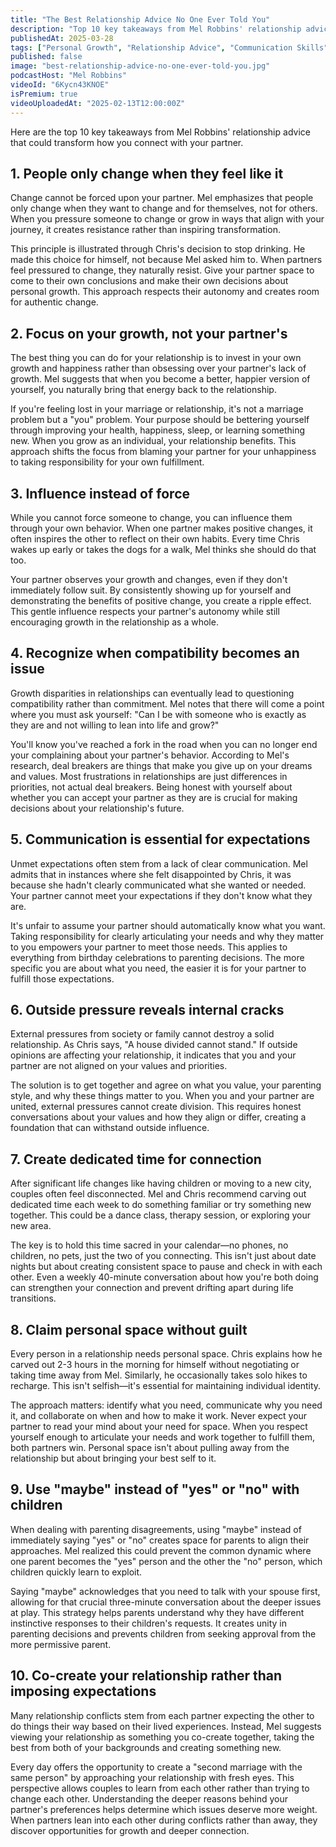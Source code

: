 ```yaml
---
title: "The Best Relationship Advice No One Ever Told You"
description: "Top 10 key takeaways from Mel Robbins' relationship advice that could transform how you connect with your partner."
publishedAt: 2025-03-28
tags: ["Personal Growth", "Relationship Advice", "Communication Skills"]
published: false
image: "best-relationship-advice-no-one-ever-told-you.jpg"
podcastHost: "Mel Robbins"
videoId: "6Kycn43KNOE"
isPremium: true
videoUploadedAt: "2025-02-13T12:00:00Z"
---
```



<PodcastSummaryPageLayout frontmatter={frontmatter}>

Here are the top 10 key takeaways from Mel Robbins' relationship advice that could transform how you connect with your partner.

## 1. People only change when they feel like it

Change cannot be forced upon your partner. Mel emphasizes that people only change when they want to change and for themselves, not for others. When you pressure someone to change or grow in ways that align with your journey, it creates resistance rather than inspiring transformation.

This principle is illustrated through Chris's decision to stop drinking. He made this choice for himself, not because Mel asked him to. When partners feel pressured to change, they naturally resist. Give your partner space to come to their own conclusions and make their own decisions about personal growth. This approach respects their autonomy and creates room for authentic change.

## 2. Focus on your growth, not your partner's

The best thing you can do for your relationship is to invest in your own growth and happiness rather than obsessing over your partner's lack of growth. Mel suggests that when you become a better, happier version of yourself, you naturally bring that energy back to the relationship.

If you're feeling lost in your marriage or relationship, it's not a marriage problem but a "you" problem. Your purpose should be bettering yourself through improving your health, happiness, sleep, or learning something new. When you grow as an individual, your relationship benefits. This approach shifts the focus from blaming your partner for your unhappiness to taking responsibility for your own fulfillment.

## 3. Influence instead of force

While you cannot force someone to change, you can influence them through your own behavior. When one partner makes positive changes, it often inspires the other to reflect on their own habits. Every time Chris wakes up early or takes the dogs for a walk, Mel thinks she should do that too.

Your partner observes your growth and changes, even if they don't immediately follow suit. By consistently showing up for yourself and demonstrating the benefits of positive change, you create a ripple effect. This gentle influence respects your partner's autonomy while still encouraging growth in the relationship as a whole.

## 4. Recognize when compatibility becomes an issue

Growth disparities in relationships can eventually lead to questioning compatibility rather than commitment. Mel notes that there will come a point where you must ask yourself: "Can I be with someone who is exactly as they are and not willing to lean into life and grow?"

You'll know you've reached a fork in the road when you can no longer end your complaining about your partner's behavior. According to Mel's research, deal breakers are things that make you give up on your dreams and values. Most frustrations in relationships are just differences in priorities, not actual deal breakers. Being honest with yourself about whether you can accept your partner as they are is crucial for making decisions about your relationship's future.

## 5. Communication is essential for expectations

Unmet expectations often stem from a lack of clear communication. Mel admits that in instances where she felt disappointed by Chris, it was because she hadn't clearly communicated what she wanted or needed. Your partner cannot meet your expectations if they don't know what they are.

It's unfair to assume your partner should automatically know what you want. Taking responsibility for clearly articulating your needs and why they matter to you empowers your partner to meet those needs. This applies to everything from birthday celebrations to parenting decisions. The more specific you are about what you need, the easier it is for your partner to fulfill those expectations.

## 6. Outside pressure reveals internal cracks

External pressures from society or family cannot destroy a solid relationship. As Chris says, "A house divided cannot stand." If outside opinions are affecting your relationship, it indicates that you and your partner are not aligned on your values and priorities.

The solution is to get together and agree on what you value, your parenting style, and why these things matter to you. When you and your partner are united, external pressures cannot create division. This requires honest conversations about your values and how they align or differ, creating a foundation that can withstand outside influence.

## 7. Create dedicated time for connection

After significant life changes like having children or moving to a new city, couples often feel disconnected. Mel and Chris recommend carving out dedicated time each week to do something familiar or try something new together. This could be a dance class, therapy session, or exploring your new area.

The key is to hold this time sacred in your calendar—no phones, no children, no pets, just the two of you connecting. This isn't just about date nights but about creating consistent space to pause and check in with each other. Even a weekly 40-minute conversation about how you're both doing can strengthen your connection and prevent drifting apart during life transitions.

## 8. Claim personal space without guilt

Every person in a relationship needs personal space. Chris explains how he carved out 2-3 hours in the morning for himself without negotiating or taking time away from Mel. Similarly, he occasionally takes solo hikes to recharge. This isn't selfish—it's essential for maintaining individual identity.

The approach matters: identify what you need, communicate why you need it, and collaborate on when and how to make it work. Never expect your partner to read your mind about your need for space. When you respect yourself enough to articulate your needs and work together to fulfill them, both partners win. Personal space isn't about pulling away from the relationship but about bringing your best self to it.

## 9. Use "maybe" instead of "yes" or "no" with children

When dealing with parenting disagreements, using "maybe" instead of immediately saying "yes" or "no" creates space for parents to align their approaches. Mel realized this could prevent the common dynamic where one parent becomes the "yes" person and the other the "no" person, which children quickly learn to exploit.

Saying "maybe" acknowledges that you need to talk with your spouse first, allowing for that crucial three-minute conversation about the deeper issues at play. This strategy helps parents understand why they have different instinctive responses to their children's requests. It creates unity in parenting decisions and prevents children from seeking approval from the more permissive parent.

## 10. Co-create your relationship rather than imposing expectations

Many relationship conflicts stem from each partner expecting the other to do things their way based on their lived experiences. Instead, Mel suggests viewing your relationship as something you co-create together, taking the best from both of your backgrounds and creating something new.

Every day offers the opportunity to create a "second marriage with the same person" by approaching your relationship with fresh eyes. This perspective allows couples to learn from each other rather than trying to change each other. Understanding the deeper reasons behind your partner's preferences helps determine which issues deserve more weight. When partners lean into each other during conflicts rather than away, they discover opportunities for growth and deeper connection.

</PodcastSummaryPageLayout>
